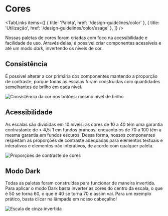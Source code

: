 
# Cores

<TabLinks
  items={[
    { title: 'Paleta', href: '/design-guidelines/color' },
    { title: 'Utilização', href: '/design-guidelines/color/usage' },
  ]}
/>

Nossas paletas de cores foram criadas com foco na acessibilidade e facilidade de uso. Através delas, é possível
criar componentes acessíveis e até um modo _dark_, invertendo os níveis de cor.

## Consistência

É possível alterar a cor primária dos componentes mantendo a proporção de contraste, porque todas as
escalas foram construídas com quantidades semelhantes de brilho em cada nível.

![Consistência da cor nos botões: mesmo nível de brilho](/image/color-consistency.png)

## Acessibilidade

As escalas são divididas em 10 níveis: as cores de 10 a 40 têm uma garantia contrastante de > 4,5: 1 em
fundos brancos, enquanto os de 70 a 100 têm a mesma garantia em fundos escuros. Dessa forma, nossos componentes respeitam as proporções de contraste adequadas para elementos textuais e interativos e elementos não interativos, de acordo com qualquer paleta.

![Proporções de contraste de cores](/image/color-contrast.png)

## Modo Dark

Todas as paletas foram construídas para funcionar de maneira invertida. Para aplicar o modo Dark basta inverter as cores
do centro da escala, o que é 50 se torna 60, o que é 40 se torna 70 e assim vai. Para um exemplo prático, basta clicar na lâmpada em nosso cabeçalho!

![Escala de cinza invertida](/image/color-darkui.png)
